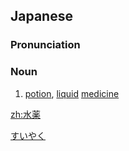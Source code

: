==Japanese==
{{ja-kanjitab|すい|やく|yomi=o}}

===Pronunciation===
{{ja-pron|すいやく}}

===Noun===
{{ja-noun|すいやく|kyu=水藥}}

# [[potion]], [[liquid]] [[medicine]]

[[Category:ja:Medicine|すいやく]]

[[zh:水薬]]